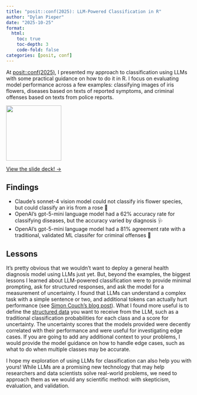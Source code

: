 ```yaml
---
title: "posit::conf(2025): LLM-Powered Classification in R"
author: "Dylan Pieper"
date: "2025-10-25"
format: 
  html:
    toc: true
    toc-depth: 3
    code-fold: false
categories: [posit, conf]
---
```


At [posit::conf(2025)](https://reg.rainfocus.com/flow/posit/positconf25/attendee-portal/page/sessioncatalog?tab.ondemand=1758578624778001GN1d&search=&search.ondemand=1758578624778001GN1d), I presented my approach to classification using LLMs with some practical guidance on how to do it in R. I focus on evaluating model performance across a few examples: classifying images of iris flowers, diseases based on texts of reported symptoms, and criminal offenses based on texts from police reports.

![](/media/posit-2025.png){fig-alt="logo for posit::conf(2025)" fig-align="center" width="150"}

[View the slide deck! →](https://dylanpieper.github.io/posit-25/)

## Findings

-   Claude's sonnet-4 vision model could not classify iris flower species, but could classify an iris from a rose 🌹
-   OpenAI's gpt-5-mini language model had a 62% accuracy rate for classifying diseases, but the accuracy varied by diagnosis 🩺
-   OpenAI's gpt-5-mini language model had a 81% agreement rate with a traditional, validated ML classifer for criminal offenses 🫆

## Lessons

It's pretty obvious that we wouldn't want to deploy a general health diagnosis model using LLMs just yet. But, beyond the examples, the biggest lessons I learned about LLM-powered classification were to provide minimal prompting, ask for structured responses, and ask the model for a measurement of uncertainty. I found that LLMs can understand a complex task with a simple sentence or two, and additional tokens can actually hurt performance (see [Simon Couch's blog post](https://www.simonpcouch.com/blog/2025-08-26-predictive/)). What I found more useful is to define the [structured data](https://ellmer.tidyverse.org/articles/structured-data.html) you want to receive from the LLM, such as a traditional classification probabilities for each class and a score for uncertainty. The uncertainty scores that the models provided were decently correlated with their performance and were useful for investigating edge cases. If you are going to add any additional context to your problems, I would provide the model guidance on how to handle edge cases, such as what to do when multiple classes may be accurate.

I hope my exploration of using LLMs for classification can also help you with yours! While LLMs are a promising new technology that may help researchers and data scientists solve real-world problems, we need to approach them as we would any scientific method: with skepticism, evaluation, and validation.